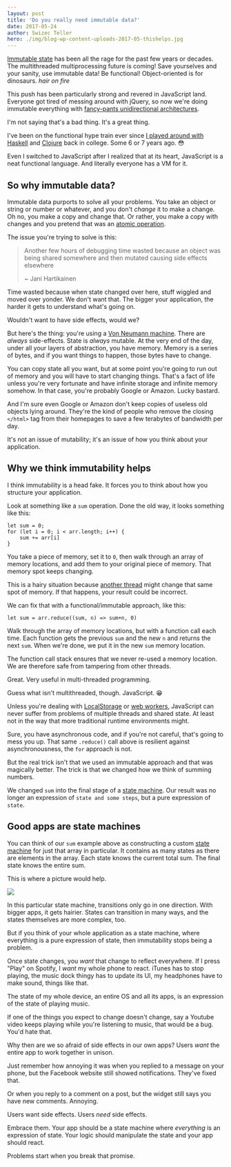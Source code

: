 ```yaml
---
layout: post
title: 'Do you really need immutable data?'
date: 2017-05-24
author: Swizec Teller
hero: ./img/blog-wp-content-uploads-2017-05-thishelps.jpg
---
```

[Immutable state](https://en.wikipedia.org/wiki/Immutable_object) has been all the rage for the past few years or decades. The multithreaded multiprocessing future is coming! Save yourselves and your sanity, use immutable data! Be functional! Object-oriented is for dinosaurs. _hair on fire_



This push has been particularly strong and revered in JavaScript land. Everyone got tired of messing around with jQuery, so now we're doing immutable everything with [fancy-pants unidirectional architectures](http://redux.js.org/docs/basics/DataFlow.html).



I'm not saying that's a bad thing. It's a great thing.



I've been on the functional hype train ever since [I played around with Haskell](https://swizec.com/blog/learning-me-a-haskell/swizec/3272) and [Clojure](https://swizec.com/blog/checking-for-primes-dumber-algorithm-is-faster-algorithm/swizec/1580) back in college. Some 6 or 7 years ago. 😳



Even I switched to JavaScript after I realized that at its heart, JavaScript is a neat functional language. And literally everyone has a VM for it.



## So why immutable data?



Immutable data purports to solve all your problems. You take an object or string or number or whatever, and you don't _change_ it to make a change. Oh no, you make a copy and change that. Or rather, you make a copy with changes and you pretend that was an [atomic operation](https://en.wikipedia.org/wiki/Linearizability).



The issue you're trying to solve is this:



> Another few hours of debugging time wasted because an object was being shared somewhere and then mutated causing side effects elsewhere
>
>
>
> ~ Jani Hartikainen



Time wasted because when state changed over here, stuff wiggled and moved over yonder. We don't want that. The bigger your application, the harder it gets to understand what's going on.



Wouldn't want to have side effects, would we?



But here's the thing: you're using a [Von Neumann machine](https://en.wikipedia.org/wiki/Von_Neumann_architecture). There are _always_ side-effects. State is _always_ mutable. At the very end of the day, under all your layers of abstraction, you have memory. Memory is a series of bytes, and if you want things to happen, those bytes have to change.



You can copy state all you want, but at some point you're going to run out of memory and you will have to start changing things. That's a fact of life unless you're very fortunate and have infinite storage and infinite memory somehow. In that case, you're probably Google or Amazon. Lucky bastard.



And I'm sure even Google or Amazon don't keep copies of useless old objects lying around. They're the kind of people who remove the closing `</html>` tag from their homepages to save a few terabytes of bandwidth per day.



It's not an issue of mutability; it's an issue of how you think about your application.



## Why we think immutability helps



I think immutability is a head fake. It forces you to think about how you structure your application.



Look at something like a `sum` operation. Done the old way, it looks something like this:



```
let sum = 0;
for (let i = 0; i < arr.length; i++) {
    sum += arr[i]
}
```



You take a piece of memory, set it to `0`, then walk through an array of memory locations, and add them to your original piece of memory. That memory spot keeps changing.



This is a hairy situation because [another thread](https://en.wikipedia.org/wiki/Thread%5C_(computing)) might change that same spot of memory. If that happens, your result could be incorrect.



We can fix that with a functional/immutable approach, like this:



```
let sum = arr.reduce((sum, n) => sum+n, 0)
```



Walk through the array of memory locations, but with a function call each time. Each function gets the previous `sum` and the new `n` and returns the next `sum`. When we're done, we put it in the new `sum` memory location.



The function call stack ensures that we never re-used a memory location. We are therefore safe from tampering from other threads.



Great. Very useful in multi-threaded programming.



Guess what isn't multithreaded, though. JavaScript. 😁



Unless you're dealing with [LocalStorage](https://swizec.com/blog/fast-mutex-lamport-lock-javascript-promises/swizec/7532) or [web workers](https://en.wikipedia.org/wiki/Web_worker), JavaScript can never suffer from problems of multiple threads and shared state. At least not in the way that more traditional runtime environments might.



Sure, you have asynchronous code, and if you're not careful, that's going to mess you up. That same `.reduce()` call above is resilient against asynchronousness, the `for` approach is not.



But the real trick isn't that we used an immutable approach and that was magically better. The trick is that we changed how we think of summing numbers.



We changed `sum` into the final stage of a [state machine](https://en.wikipedia.org/wiki/Finite-state_machine). Our result was no longer an expression of `state and some steps`, but a pure expression of `state`.



## Good apps are state machines



You can think of our `sum` example above as constructing a custom [state machine](https://en.wikipedia.org/wiki/Finite-state_machine) for just that array in particular. It contains as many states as there are elements in the array. Each state knows the current total sum. The final state knows the entire sum.



This is where a picture would help.



![](./img/blog-wp-content-uploads-2017-05-thishelps.jpg)



In this particular state machine, transitions only go in one direction. With bigger apps, it gets hairier. States can transition in many ways, and the states themselves are more complex, too.



But if you think of your whole application as a state machine, where everything is a pure expression of state, then immutability stops being a problem.



Once state changes, you _want_ that change to reflect everywhere. If I press "Play" on Spotify, I _want_ my whole phone to react. iTunes has to stop playing, the music dock thingy has to update its UI, my headphones have to make sound, things like that.



The state of my whole device, an entire OS and all its apps, is an expression of the state of playing music.



If one of the things you expect to change doesn't change, say a Youtube video keeps playing while you're listening to music, that would be a bug. You'd hate that.



Why then are we so afraid of side effects in our own apps? Users _want_ the entire app to work together in unison.



Just remember how annoying it was when you replied to a message on your phone, but the Facebook website still showed notifications. They've fixed that.



Or when you reply to a comment on a post, but the widget still says you have new comments. Annoying.



Users want side effects. Users _need_ side effects.



Embrace them. Your app should be a state machine where _everything_ is an expression of state. Your logic should manipulate the state and your app should react.



Problems start when you break that promise.
